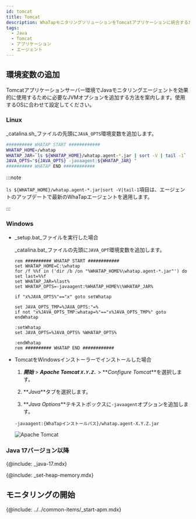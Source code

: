 ```yaml
---
id: tomcat
title: Tomcat
description: WhaTapモニタリングソリューションをTomcatアプリケーションに統合するためのJVM(Java Virtual Machine) オプションの追加方法についての詳細な案内を提供します。ユーザーは本文書を通じて、Javaエージェントのインストール後、Tomcatアプリケーションの性能および可用性モニタリングのために必要なJVM設定を適用する方法を段階別に確認することができます。エージェントのインストール過程の中で必須JVMオプションの構成とTomcatとの円滑な統合のための最適な設定方法、ヒストグラムの照会方法が含まれています。
tags:
  - Java
  - Tomcat
  - アプリケーション
  - エージェント
---
```


## 環境変数の追加

Tomcatアプリケーションサーバー環境でJavaモニタリングエージェントを効果的に使用するために必要なJVMオプションを追加する方法を案内します。使用するOSに合わせて設定してください。

### Linux

_catalina.sh_ファイルの先頭に`JAVA_OPTS`環境変数を追加します。

```bash title='{Tomcat_PATH}/bin/catalina.sh' showLineNumbers
########## WHATAP START ############
WHATAP_HOME=/whatap
WHATAP_JAR=`ls ${WHATAP_HOME}/whatap.agent-*.jar | sort -V | tail -1`
JAVA_OPTS="${JAVA_OPTS} -javaagent:${WHATAP_JAR} "
########## WHATAP END ############
```

:::note

`ls ${WHATAP_HOME}/whatap.agent-*.jar|sort -V|tail-1`項目は、エージェントのアップデートで最新のWhaTapエージェントを適用します。

:::

### Windows

- _setup.bat_ファイルを実行した場合

  _catalina.bat_ファイルの先頭に`JAVA_OPT`環境変数を追加します。

  ```batch title='{Tomcat_PATH}/bin/catalina.bat' {3} showLineNumbers
  rem ########## WHATAP START ############
  set WHATAP_HOME=C:\whatap
  for /f %%f in ('dir /b /on "%WHATAP_HOME%\whatap.agent-*.jar"') do set last=%%f
  set WHATAP_JAR=%last%
  set WHATAP_OPTS=-javaagent:%WHATAP_HOME%\%WHATAP_JAR%

  if "x%JAVA_OPTS%"=="x" goto setWhatap

  set JAVA_OPTS_TMP=%JAVA_OPTS:"=%
  if not "x%JAVA_OPTS_TMP:whatap=%"=="x%JAVA_OPTS_TMP%" goto endWhatap

  :setWhatap
  set JAVA_OPTS=%JAVA_OPTS% %WHATAP_OPTS%

  :endWhatap
  rem ########## WHATAP END ############
  ```

- TomcatをWindowsインストーラーでインストールした場合

  1. **_開始_** > **_Apache Tomcat `X.Y.Z.`_** > **_Configure Tomcat_**を選択します。

  2. **_Java_**タブを選択します。

  3. **_Java Options_**テキストボックスに`-javaagent`オプションを追加します。

  ```text
  -javaagent:{WhaTapインストールパス}/whatap.agent-X.Y.Z.jar
  ```

  ![Apache Tomcat](https://img.whatap.io/media/images/tomcat-win.png)

### Java 17バージョン以降

{@include: _java-17.mdx}

{@include: _set-heap-memory.mdx} 

## モニタリングの開始

{@include: ../../common-items/_start-apm.mdx} 
